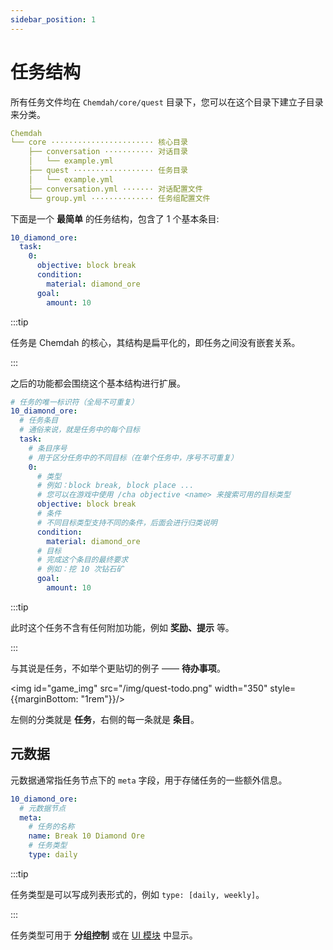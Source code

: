```yaml
---
sidebar_position: 1
---
```


# 任务结构

所有任务文件均在 `Chemdah/core/quest` 目录下，您可以在这个目录下建立子目录来分类。

```yaml
Chemdah
└── core ······················· 核心目录
    ├── conversation ··········· 对话目录
    │   └── example.yml
    ├── quest ·················· 任务目录
    │   └── example.yml
    ├── conversation.yml ······· 对话配置文件
    └── group.yml ·············· 任务组配置文件
```

下面是一个 **最简单** 的任务结构，包含了 1 个基本条目:

```yaml title="演示任务 1"
10_diamond_ore:
  task:
    0:
      objective: block break
      condition:
        material: diamond_ore
      goal:
        amount: 10
```

:::tip

任务是 Chemdah 的核心，其结构是扁平化的，即任务之间没有嵌套关系。

:::

之后的功能都会围绕这个基本结构进行扩展。

```yaml title="演示任务（注释说明）"
# 任务的唯一标识符（全局不可重复）
10_diamond_ore:
  # 任务条目
  # 通俗来说，就是任务中的每个目标
  task:
    # 条目序号
    # 用于区分任务中的不同目标（在单个任务中，序号不可重复）
    0:
      # 类型
      # 例如：block break, block place ...
      # 您可以在游戏中使用 /cha objective <name> 来搜索可用的目标类型
      objective: block break
      # 条件
      # 不同目标类型支持不同的条件，后面会进行归类说明
      condition:
        material: diamond_ore
      # 目标
      # 完成这个条目的最终要求
      # 例如：挖 10 次钻石矿
      goal:
        amount: 10
```

:::tip

此时这个任务不含有任何附加功能，例如 **奖励、提示** 等。

:::

与其说是任务，不如举个更贴切的例子 —— **待办事项**。

<img id="game_img" src="/img/quest-todo.png" width="350" style={{marginBottom: "1rem"}}/>

左侧的分类就是 **任务**，右侧的每一条就是 **条目**。

## 元数据

元数据通常指任务节点下的 `meta` 字段，用于存储任务的一些额外信息。

```yaml title="演示任务"
10_diamond_ore:
  # 元数据节点
  meta:
    # 任务的名称
    name: Break 10 Diamond Ore
    # 任务类型
    type: daily
```

:::tip

任务类型是可以写成列表形式的，例如 `type: [daily, weekly]`。

:::

任务类型可用于 **分组控制** 或在 [UI 模块](/plugin/chemdah/start/module/ui) 中显示。